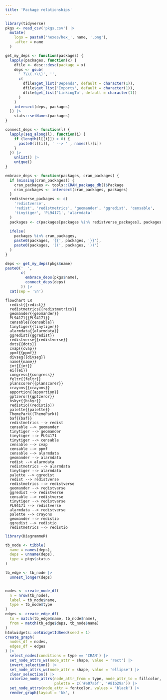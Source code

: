 ```yaml
---
title: 'Package relationships'
---
```


```r
library(tidyverse)
pkgs <- read_csv('pkgs.csv') |> 
  mutate(
    logo = paste0('hexes/hex_', name, '.png'),
    .after = name
  )

get_my_deps <- function(packages) {
  lapply(packages, function(x) {
    dfile <- desc::desc(package = x)
    deps <- gsub(
      ' ?\\(.+\\)', '', 
      c(
        dfile$get_list('Depends', default = character(1)),
        dfile$get_list('Imports', default = character(1)), 
        dfile$get_list('LinkingTo', default = character(1))
      )
    )
    intersect(deps, packages)
  }) |> 
    stats::setNames(packages)
}

connect_deps <- function(l) {
  lapply(seq_along(l), function(i) {
    if (length(l[[i]]) > 0) {
      paste0(l[[i]], ' --> ' , names(l)[i])
    }
  }) |> 
    unlist() |> 
    unique()
}

embrace_deps <- function(packages, cran_packages) {
  if (missing(cran_packages)) {
    cran_packages <- tools::CRAN_package_db()$Package
    cran_packages <- intersect(cran_packages, packages)
  }
  redistverse_packages <- c(
    'redistverse',
    'redist', 'redistmetrics', 'geomander', 'ggredist', 'censable', 
    'tinytiger', 'PL94171', 'alarmdata'
  )
  packages <- c(packages[packages %in% redistverse_packages], packages[!packages %in% redistverse_packages])
  
  ifelse(
    packages %in% cran_packages, 
    paste0(packages, '{{', packages, '}}'), 
    paste0(packages, '((', packages, '))')
  )
}

deps <- get_my_deps(pkgs$name)
paste0('  ',
       c(
         embrace_deps(pkgs$name),
         connect_deps(deps)
       )) |> 
  cat(sep = '\n')
```

```mermaid
flowchart LR
  redist{{redist}}
  redistmetrics{{redistmetrics}}
  geomander{{geomander}}
  PL94171{{PL94171}}
  censable{{censable}}
  tinytiger{{tinytiger}}
  alarmdata{{alarmdata}}
  ggredist{{ggredist}}
  redistverse{{redistverse}}
  dots{{dots}}
  cvap{{cvap}}
  ppmf{{ppmf}}
  divseg{{divseg}}
  name{{name}}
  jot{{jot}}
  ei{{ei}}
  congress{{congress}}
  feltr{{feltr}}
  planscorer{{planscorer}}
  crayons{{crayons}}
  apportion{{apportion}}
  gptzeror{{gptzeror}}
  bskyr{{bskyr}}
  redistio((redistio))
  palette{{palette}}
  ThemePark((ThemePark))
  baf{{baf}}
  redistmetrics --> redist
  censable --> geomander
  tinytiger --> geomander
  tinytiger --> PL94171
  tinytiger --> censable
  censable --> cvap
  censable --> ppmf
  censable --> alarmdata
  geomander --> alarmdata
  redist --> alarmdata
  redistmetrics --> alarmdata
  tinytiger --> alarmdata
  palette --> ggredist
  redist --> redistverse
  redistmetrics --> redistverse
  geomander --> redistverse
  ggredist --> redistverse
  censable --> redistverse
  tinytiger --> redistverse
  PL94171 --> redistverse
  alarmdata --> redistverse
  palette --> crayons
  geomander --> redistio
  ggredist --> redistio
  redistmetrics --> redistio
```


```r
library(DiagrammeR)

tb_node <- tibble(
  name = names(deps), 
  deps = unname(deps),
  type = pkgs$status
)

tb_edge <- tb_node |> 
  unnest_longer(deps)


nodes <- create_node_df(
  n = nrow(tb_node), 
  label = tb_node$name, 
  type = tb_node$type
) 
edges <- create_edge_df(
  to = match(tb_edge$name, tb_node$name), 
  from = match(tb_edge$deps, tb_node$name)
)
htmlwidgets::setWidgetIdSeed(seed = 1)
create_graph(
  nodes_df = nodes,
  edges_df = edges
) |> 
  select_nodes(conditions = type == 'CRAN') |> 
  set_node_attrs_ws(node_attr = shape, value = 'rect') |>
  invert_selection() |>
  set_node_attrs_ws(node_attr = shape, value = 'ellipse') |>
  clear_selection() |>
  colorize_node_attrs(node_attr_from = type, node_attr_to = fillcolor,
                      palette = c('#e07a5f', '#81b29a')) |>
  set_node_attrs(node_attr = fontcolor, values = 'black') |> 
  render_graph(layout = 'kk', )
```

